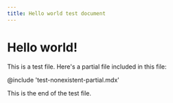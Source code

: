 ```yaml
---
title: Hello world test document
---
```


# Hello world!

This is a test file. Here's a partial file included in this file:

@include 'test-nonexistent-partial.mdx'

This is the end of the test file.
